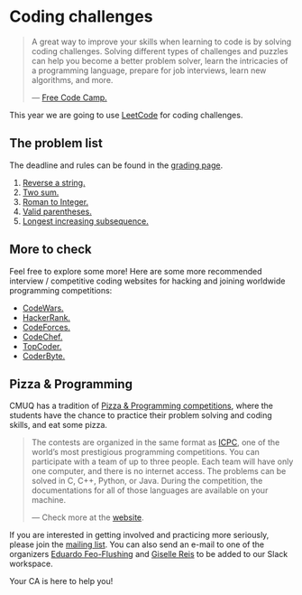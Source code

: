 
# Coding challenges

> A great way to improve your skills when learning to code is by solving coding challenges. Solving different types of challenges and puzzles can help you become a better problem solver, learn the intricacies of a programming language, prepare for job interviews, learn new algorithms, and more.
>
> — [Free Code Camp.](https://www.freecodecamp.org/news/the-10-most-popular-coding-challenge-websites-of-2016-fb8a5672d22f/)


This year we are going to use [LeetCode](https://leetcode.com/) for coding challenges.

## The problem list

The deadline and rules can be found in the [grading page](/grading).

1. [Reverse a string.](https://leetcode.com/problems/reverse-string/)
2. [Two sum.](https://leetcode.com/problems/two-sum/)
3. [Roman to Integer.](https://leetcode.com/problems/roman-to-integer/)
4. [Valid parentheses.](https://leetcode.com/problems/valid-parentheses/)
5. [Longest increasing subsequence.](https://leetcode.com/problems/longest-increasing-subsequence/)


## More to check

Feel free to explore some more! Here are some more recommended interview / competitive coding websites for hacking and joining worldwide programming competitions:

- [CodeWars.](https://www.codewars.com/)
- [HackerRank.](https://www.hackerrank.com/)
- [CodeForces.](https://codeforces.com/ )
- [CodeChef.](https://www.codechef.com/)
- [TopCoder.](https://www.topcoder.com/challenges/?pageIndex=1)
- [CoderByte.](https://coderbyte.com/ )


## Pizza & Programming

CMUQ has a tradition of [Pizza & Programming competitions](https://web2.qatar.cmu.edu/cs/icpc/), where the students have the chance to practice their problem solving and coding skills, and eat some pizza.

> The contests are organized in the same format as [ICPC](https://icpc.global/), one of the world’s most prestigious programming competitions. You can participate with a team of up to three people. 
> Each team will have only one computer, and there is no internet access. The problems can be solved in C, C++, Python, or Java. 
> During the competition, the documentations for all of those languages are available on your machine. 
>
> — Check more at the [website](https://web2.qatar.cmu.edu/cs/icpc/).

If you are interested in getting involved and practicing more seriously, please join the [mailing list](https://lists.qatar.cmu.edu/mailman/listinfo/icpc-group). 
You can also send an e-mail to one of the organizers [Eduardo Feo-Flushing](https://www.efeoflushing.com/) and [Giselle Reis](https://www.gisellereis.com/) to be added to our Slack workspace.


<Callout>Your CA is here to help you!</Callout>